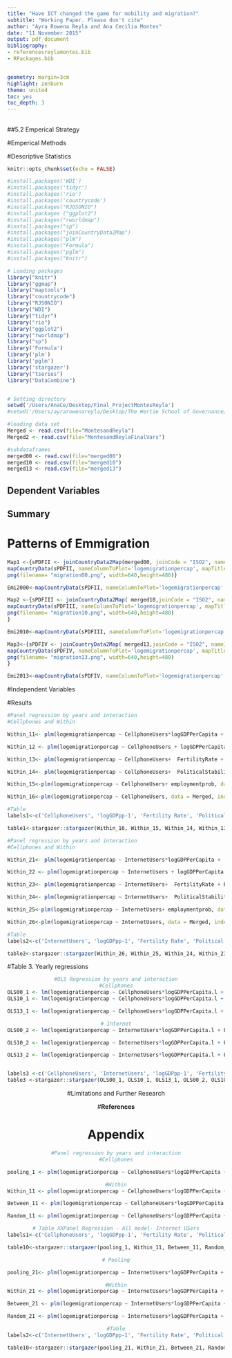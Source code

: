 ```yaml
---
title: "Have ICT changed the game for mobility and migration?"
subtitle: "Working Paper. Please don't cite"
author: "Ayra Rowena Reyla and Ana Cecilia Montes"
date: "11 November 2015"
output: pdf_document
bibliography: 
- referencesreylamontes.bib
- RPackages.bib


geometry: margin=3cm
highlight: zenburn
theme: united
toc: yes
toc_depth: 3
---
```

\newpage
---


##5.2 Emperical Strategy

#Emperical Methods


#Descriptive Statistics

```r
knitr::opts_chunk$set(echo = FALSE)

#install.packages('WDI')
#install.packages('tidyr')
#install.packages('rio')
#install.packages('countrycode')
#install.packages("RJOSONIO")  
#install.packages ("ggplot2")
#install.packages("rworldmap")
#install.packages("sp")
#install.packages("joinCountryData2Map")
#install.packages("plm")
#install.packages("Formula")
#install.packages("pglm")
#install.packages("knitr")

# Loading packages
library("knitr")
library("ggmap")
library("maptools")
library("countrycode")
library("RJSONIO")
library("WDI")
library("tidyr")
library("rio")
library("ggplot2")
library("rworldmap")
library("sp")
library('Formula')
library('plm')
library('pglm')
library('stargazer')
library("tseries")
library("DataCombine")


# Setting directory
setwd('/Users/AnaCe/Desktop/Final_ProjectMontesReyla')
#setwd('/Users/ayrarowenareyla/Desktop/The Hertie School of Governance/Collaborative Social Sciences/Final_ProjectMontesReyla')

#loading data set
Merged <- read.csv(file="MontesandReyla")
Merged2 <- read.csv(file="MontesandReylaFinalVars")

#subdataframes
merged00 <- read.csv(file="merged00")
merged10 <- read.csv(file="merged10")
merged13 <- read.csv(file="merged13")

```

## Dependent Variables

## Summary

# Patterns of Emmigration

```r
Map1 <-{sPDFII <- joinCountryData2Map(merged00, joinCode = "ISO2", nameJoinColumn = "iso2c")
mapCountryData(sPDFII, nameColumnToPlot='logemigrationpercap', mapTitle= 'Figure 4 Emigrantion per capita 2000',  colourPalette = c("heat"), borderCol='black', missingCountryCol="beige")
png(filename= "migration00.png", width=640,height=480)}
```

```r
Emi2000<-mapCountryData(sPDFII, nameColumnToPlot='logemigrationpercap', mapTitle= 'Figure 4 Emigrantion per capita 2000',  colourPalette = c("heat"), borderCol='black', missingCountryCol="beige")

```


```r
Map2 <-{sPDFIII <- joinCountryData2Map( merged10,joinCode = "ISO2", nameJoinColumn = "iso2c")
mapCountryData(sPDFIII, nameColumnToPlot='logemigrationpercap', mapTitle='Figure 5. Emigrantion per capita 2010', colourPalette = c("heat"), borderCol='black', missingCountryCol="beige")
png(filename= "migration10.png", width=640,height=480)
}
```

```r
Emi2010<-mapCountryData(sPDFIII, nameColumnToPlot='logemigrationpercap', mapTitle='Figure 5. Emigrantion per capita 2010', colourPalette = c("heat"), borderCol='black', missingCountryCol="beige")
```

```r
Map3<-{sPDFIV <- joinCountryData2Map( merged13,joinCode = "ISO2", nameJoinColumn = "iso2c")
mapCountryData(sPDFIV, nameColumnToPlot='logemigrationpercap', mapTitle= 'Figure 6. Emigrantion per capita 2013', colourPalette = c("heat"), borderCol='black', missingCountryCol="beige")
png(filename= "migration13.png", width=640,height=480)
}
```

```r
Emi2013<-mapCountryData(sPDFIV, nameColumnToPlot='logemigrationpercap', mapTitle= 'Figure 6. Emigrantion per capita 2013', colourPalette = c("heat"), borderCol='black', missingCountryCol="beige")
```

#Independent Variables


#Results

```r
#Panel regression by years and interaction
#Cellphones and Within

Within_11<- plm(logemigrationpercap ~ CellphoneUsers*logGDPPerCapita +  FertilityRate + PoliticalStability + employmentprob, data = Merged, index = c("country", "year"), model = "within")

Within_12 <- plm(logemigrationpercap ~ CellphoneUsers + logGDPPerCapita +  FertilityRate + PoliticalStability + employmentprob, data = Merged, index = c("country", "year"), model = "within")

Within_13<- plm(logemigrationpercap ~ CellphoneUsers+  FertilityRate + PoliticalStability + employmentprob, data = Merged, index = c("country", "year"), model = "within")

Within_14<- plm(logemigrationpercap ~ CellphoneUsers+  PoliticalStability + employmentprob, data = Merged, index = c("country", "year"), model = "within")

Within_15<-plm(logemigrationpercap ~ CellphoneUsers+ employmentprob, data = Merged, index = c("country", "year"), model = "within")

Within_16<-plm(logemigrationpercap ~ CellphoneUsers, data = Merged, index = c("country", "year"), model = "within")

#Table
labels1<-c('CellphoneUsers', 'logGDPpp-1', 'Fertility Rate', 'Political Stability', 'Employment prob', 'CellphoneUsersXlogGDPpp-1')

table1<-stargazer::stargazer(Within_16, Within_15, Within_14, Within_13, Within_12, Within_11, type = "latex", header = FALSE, title = "Table 1 Panel Regression of emigration rate using Cellphone Users", digits = 4, single.row=FALSE, omit.stat = c("f", "ser"), dep.var.caption="Emigration rate per cap (log)", covariate.labels = labels1)

```


```r
#Panel regression by years and interaction
#Cellphones and Within

Within_21<- plm(logemigrationpercap ~ InternetUsers*logGDPPerCapita +  FertilityRate + PoliticalStability + employmentprob, data = Merged, index = c("country", "year"), model = "within")

Within_22 <- plm(logemigrationpercap ~ InternetUsers + logGDPPerCapita +  FertilityRate + PoliticalStability + employmentprob, data = Merged, index = c("country", "year"), model = "within")

Within_23<- plm(logemigrationpercap ~ InternetUsers+  FertilityRate + PoliticalStability + employmentprob, data = Merged, index = c("country", "year"), model = "within")

Within_24<- plm(logemigrationpercap ~ InternetUsers+  PoliticalStability + employmentprob, data = Merged, index = c("country", "year"), model = "within")

Within_25<-plm(logemigrationpercap ~ InternetUsers+ employmentprob, data = Merged, index = c("country", "year"), model = "within")

Within_26<-plm(logemigrationpercap ~ InternetUsers, data = Merged, index = c("country", "year"), model = "within")

#Table
labels2<-c('InternetUsers', 'logGDPpp-1', 'Fertility Rate', 'Political Stability', 'Employment prob', 'InternetUsersXlogGDPpp-1')

table2<-stargazer::stargazer(Within_26, Within_25, Within_24, Within_23, Within_22, Within_21, type = "latex", header = FALSE, title = "Table 2 Panel Regression of emigration rate using Internet Users", digits = 4, single.row=FALSE, omit.stat = c("f", "ser"), dep.var.caption="Emigration rate per cap (log)", covariate.labels = labels2)

```


#Table 3. Yearly regressions
<center>
```r
#OLS Regression by years and interaction
#Cellphones
OLS00_1 <- lm(logemigrationpercap ~ CellphoneUsers*logGDPPerCapita.l + FertilityRate + PoliticalStability + employmentprob, data = merged00)
OLS10_1 <- lm(logemigrationpercap ~ CellphoneUsers*logGDPPerCapita.l + FertilityRate + PoliticalStability + employmentprob, data = merged10)

OLS13_1 <- lm(logemigrationpercap ~ CellphoneUsers*logGDPPerCapita.l + FertilityRate + PoliticalStability + employmentprob, data = merged13)

# Internet
OLS00_2 <- lm(logemigrationpercap ~ InternetUsers*logGDPPerCapita.l + FertilityRate + PoliticalStability + employmentprob, data = merged00)

OLS10_2 <- lm(logemigrationpercap ~ InternetUsers*logGDPPerCapita.l + FertilityRate + PoliticalStability + employmentprob, data = merged10)

OLS13_2 <- lm(logemigrationpercap ~ InternetUsers*logGDPPerCapita.l + FertilityRate + PoliticalStability + employmentprob, data = merged13)


labels3 <-c('CellphoneUsers', 'InternetUsers', 'logGDPpp-1', 'Fertility Rate', 'Political Stability', 'Employment prob','CellphoneUsersXlogGDPpp-1', 'InternetUsersXlogGDPpp-1')
table3 <-stargazer::stargazer(OLS00_1, OLS10_1, OLS13_1, OLS00_2, OLS10_2, OLS13_2, column.labels = c("2000", "2010", "2013", "2000", "2010", "2013"), type = "latex", header = FALSE, title = "Yearly OLS Regression of emigration", digits = 4, single.row=FALSE, omit.stat = c("f", "ser"), dep.var.caption="Emigration rate per cap (log)", covariate.labels = labels3)
```

#Limitations and Further Research

#**References**


# Appendix

```r
#Panel regression by years and interaction
#Cellphones

pooling_1 <- plm(logemigrationpercap ~ CellphoneUsers*logGDPPerCapita +  FertilityRate + PoliticalStability + employmentprob, data = Merged, index = c("country", "year"), model = "pooling")

#Within
Within_11 <- plm(logemigrationpercap ~ CellphoneUsers*logGDPPerCapita +  FertilityRate + PoliticalStability + employmentprob, data = Merged, index = c("country", "year"), model = "within")

Between_11 <- plm(logemigrationpercap ~ CellphoneUsers*logGDPPerCapita +  FertilityRate + PoliticalStability + employmentprob, data = Merged, index = c("country", "year"), model = "between")

Random_11 <- plm(logemigrationpercap ~ CellphoneUsers*logGDPPerCapita + FertilityRate + PoliticalStability + employmentprob, , data = Merged, index = c("country", "year"), model = "random")

# Table XXPanel Regression - All model- Internet USers
labels1<-c('CellphoneUsers', 'logGDPpp-1', 'Fertility Rate', 'Political Stability', 'Employment prob', 'CellphoneUsersXlogGDPpp-1')

table10<-stargazer::stargazer(pooling_1, Within_11, Between_11, Random_11, column.labels = c("Pool OLS", "Within", "Between", "Random"), type = "latex", header = FALSE, title = "Panel Regressions fro cellphoneUsers using all models", digits = 4, single.row=FALSE, omit.stat = c("f", "ser"), dep.var.caption="Emigration rate per cap (log)", covariate.labels = labels1)

```

```r
# Pooling

pooling_21<- plm(logemigrationpercap ~ InternetUsers*logGDPPerCapita +  FertilityRate + PoliticalStability + employmentprob, data = Merged, index = c("country", "year"), model = "pooling")

#Within
Within_21 <- plm(logemigrationpercap ~ InternetUsers*logGDPPerCapita +  FertilityRate + PoliticalStability + employmentprob, data = Merged, index = c("country", "year"), model = "within")

Between_21 <- plm(logemigrationpercap ~ InternetUsers*logGDPPerCapita +  FertilityRate + PoliticalStability + employmentprob, data = Merged, index = c("country", "year"), model = "between")

Random_21 <- plm(logemigrationpercap ~ InternetUsers*logGDPPerCapita + FertilityRate + PoliticalStability + employmentprob, , data = Merged, index = c("country", "year"), model = "random")

#Table
labels2<-c('InternetUsers', 'logGDPpp-1', 'Fertility Rate', 'Political Stability', 'Employment prob', 'CellphoneUsersXlogGDPpp-1')

table10<-stargazer::stargazer(pooling_21, Within_21, Between_21, Random_21, column.labels = c("Pool OLS", "Within", "Between", "Random"), type = "latex", header = FALSE, title = "Panel Regressions for InternetUSers using all models", digits = 4, single.row=FALSE, omit.stat = c("f", "ser"), dep.var.caption="Emigration rate per cap (log)", covariate.labels = labels2)

```